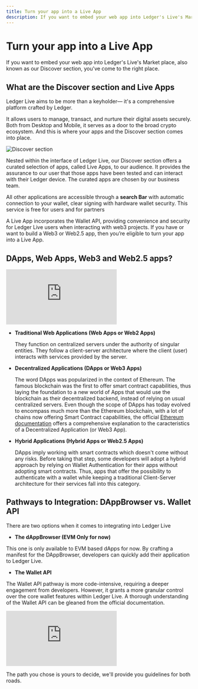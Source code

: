 ```yaml
---
title: Turn your app into a Live App
description: If you want to embed your web app into Ledger's Live's Market place, also known as our Discover section, you've come to the right place.
---
```


# Turn your app into a Live App

If you want to embed your web app into Ledger's Live's Market place, also known as our Discover section, you've come to the right place.

## What are the Discover section and Live Apps

Ledger Live aims to be more than a keyholder— it's a comprehensive platform crafted by Ledger.

It allows users to manage, transact, and nurture their digital assets securely. Both from Desktop and Mobile, it serves as a door to the broad crypto ecosystem. And this is where your apps and the Discover section comes into place.

![Discover section](/discover/discover-section.png)

Nested within the interface of Ledger Live, our Discover section offers a curated selection of apps, called Live Apps, to our audience. It provides the assurance to our user that those apps have been tested and can interact with their Ledger device. The curated apps are chosen by our business team.

All other applications are accessible through a **search Bar** with automatic connection to your wallet, clear signing with hardware wallet security. This service is free for users and for partners

A Live App incorporates the Wallet API, providing convenience and security for Ledger Live users when interacting with web3 projects. If you have or want to build a Web3 or Web2.5 app, then you’re eligible to turn your app into a Live App.

## DApps, Web Apps, Web3 and Web2.5 apps?

<div style={{ width: "80%" }} className="center desktop">
  <div
    style={{
      position: "relative",
      paddingBottom: "56.25%",
      paddingTop: 0,
      height: 0,
    }}
  >
    <iframe
      title="NFT Project Dev Journey"
      frameBorder="0"
      style={{
        position: "absolute",
        top: 0,
        left: 0,
        width: "100%",
        height: "100%",
      }}
      src="https://view.genial.ly/655cb18a21252300111c674a"
      type="text/html"
      allowscriptaccess="always"
      allowFullScreen={true}
      scrolling="yes"
      allownetworking="all"
    ></iframe>
  </div>
</div>

- **Traditional Web Applications (Web Apps or Web2 Apps)**

  They function on centralized servers under the authority of singular entities. They follow a client-server architecture where the client (user) interacts with services provided by the server.

- **Decentralized Applications (DApps or Web3 Apps)**

  The word DApps was popularized in the context of Ethereum. The famous blockchain was the first to offer smart contract capabilities, thus laying the foundation to a new world of Apps that would use the blockchain as their decentralized backend, instead of relying on usual centralized servers. Even though the scope of DApps has today evolved to encompass much more than the Ethereum blockchain, with a lot of chains now offering Smart Contract capabilities, the official [Ethereum documentation](https://ethereum.org/en/developers/docs/dapps/#definition-of-a-dapp) offers a comprehensive explanation to the caracteristics of a Decentralized Application (or Web3 App).

- **Hybrid Applications (Hybrid Apps or Web2.5 Apps)**

  DApps imply working with smart contracts which doesn't come without any risks. Before taking that step, some developers will adopt a hybrid approach by relying on Wallet Authentication for their apps without adopting smart contracts. Thus, apps that offer the possibility to authenticate with a wallet while keeping a traditional Client-Server architecture for their services fall into this category.

## Pathways to Integration: DAppBrowser vs. Wallet API

There are two options when it comes to integrating into Ledger Live

- **The dAppBrowser (EVM Only for now)**

This one is only available to EVM based dApps for now. By crafting a manifest for the DAppBrowser, developers can quickly add their application to Ledger Live.

- **The Wallet API**

The Wallet API pathway is more code-intensive, requiring a deeper engagement from developers. However, it grants a more granular control over the core wallet features within Ledger Live. A thorough understanding of the Wallet API can be gleaned from the official documentation.

<div style={{ width: "100%" }} className="center">
  <div
    style={{
      position: "relative",
      paddingBottom: "56.25%",
      paddingTop: 0,
      height: 0,
    }}
  >
    <iframe
      title="Live App Structure"
      frameBorder="0"
      style={{
        position: "absolute",
        top: 0,
        left: 0,
        width: "100%",
        height: "100%",
      }}
      src="https://view.genial.ly/65241621e3a92300127e47e8"
      type="text/html"
      allowscriptaccess="always"
      allowFullScreen={true}
      scrolling="yes"
      allownetworking="all"
    ></iframe>
  </div>
</div>

The path you chose is yours to decide, we'll provide you guidelines for both roads.
